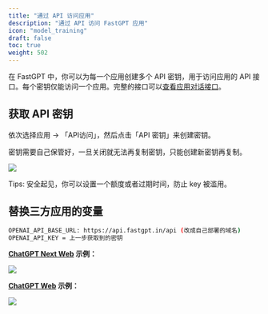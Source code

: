 ```yaml
---
title: "通过 API 访问应用"
description: "通过 API 访问 FastGPT 应用"
icon: "model_training"
draft: false
toc: true
weight: 502
---
```



在 FastGPT 中，你可以为每一个应用创建多个 API 密钥，用于访问应用的 API 接口。每个密钥仅能访问一个应用。完整的接口可以[查看应用对话接口](/docs/development/openapi/chat)。

## 获取 API 密钥

依次选择应用 -> 「API访问」，然后点击「API 密钥」来创建密钥。

<Alert context="warning">
密钥需要自己保管好，一旦关闭就无法再复制密钥，只能创建新密钥再复制。
</Alert>

![](/imgs/fastgpt-api1.jpg)

<Alert icon="🍅" context="success">
Tips: 安全起见，你可以设置一个额度或者过期时间，防止 key 被滥用。
</Alert>


## 替换三方应用的变量

```bash
OPENAI_API_BASE_URL: https://api.fastgpt.in/api (改成自己部署的域名)
OPENAI_API_KEY = 上一步获取到的密钥
```

**[ChatGPT Next Web](https://github.com/Yidadaa/ChatGPT-Next-Web) 示例：**

![](/imgs/chatgptnext.png)

**[ChatGPT Web](https://github.com/Chanzhaoyu/chatgpt-web) 示例：**

![](/imgs/chatgptweb.png)